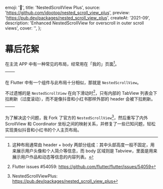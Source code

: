   emoji: '📜',
  title: 'NestedScrollView Plus',
  source: 'https://github.com/idootop/nested_scroll_view_plus',
  preview: 'https://pub.dev/packages/nested_scroll_view_plus',
  createAt: '2021-09',
  description: 'Enhanced NestedScrollView for overscroll in outer scroll views',
  cover: '',
};

# 幕后花絮

在主流 APP 中有一种常见的布局，经常用在「我的」页面[^1]。



| <TableImage src={he1.src} alt='抖音'/> | <TableImage src={he2.src} alt='小红书'/> |
| :------------------------------------: | ---------------------------------------- |

在 Flutter 中有一个组件与此布局十分相似，那就是 `NestedScrollView`。

不过遗憾的是 `NestedScrollView` 在向下滑动时[^2]，只有内部的 TabView 列表会下拉刷新（过度滚动），而不是像抖音和小红书那样外部的 header 会被下拉刷新。



| <TableImage src={nested.src} alt='NestedScrollView'/> | <TableImage src={nestedPlus.src} alt='NestedScrollViewPlus'/> |
| :---------------------------------------------------: | ------------------------------------------------------------- |

为了解决这个问题，我 Fork 了官方的 `NestedScrollView`[^3]，然后重写了内外 ScrollView 和 Coordinator 坐标之间的映射关系，并修复了一些已知问题，轻松实现类似抖音和小红书的个人主页布局。

[^1]: 这种布局通常由 header + body 两部分组成：其中头部高度一般不固定，用来展示用户头像和个人简介等信息，而 body 区域则是 Tabview，里面是用来展示用户作品和动态等信息的内容列表。
[^2]: Flutter issues #54059: https://github.com/flutter/flutter/issues/54059
[^3]: NestedScrollViewPlus: https://pub.dev/packages/nested_scroll_view_plus
